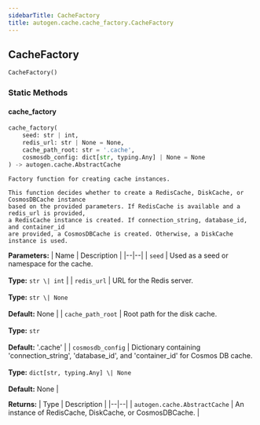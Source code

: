 ```yaml
---
sidebarTitle: CacheFactory
title: autogen.cache.cache_factory.CacheFactory
---
```

<h2 id="autogen.cache.cache_factory.CacheFactory" class="doc doc-heading">
    <code class="doc-symbol doc-symbol-heading doc-symbol-class"></code>
    <span class="doc doc-object-name doc-class-name">CacheFactory</span>
    <a href="#autogen.cache.cache_factory.CacheFactory" class="headerlink" title="Permanent link"></a>
</h2>

```python
CacheFactory()
```

    

### Static Methods

<code class="doc-symbol doc-symbol-heading doc-symbol-method"></code>
#### cache_factory
<a href="#autogen.cache.cache_factory.CacheFactory.cache_factory" class="headerlink" title="Permanent link"></a>

```python
cache_factory(
    seed: str | int,
    redis_url: str | None = None,
    cache_path_root: str = '.cache',
    cosmosdb_config: dict[str, typing.Any] | None = None
) -> autogen.cache.AbstractCache
```

    Factory function for creating cache instances.
    
    This function decides whether to create a RedisCache, DiskCache, or CosmosDBCache instance
    based on the provided parameters. If RedisCache is available and a redis_url is provided,
    a RedisCache instance is created. If connection_string, database_id, and container_id
    are provided, a CosmosDBCache is created. Otherwise, a DiskCache instance is used.

<b>Parameters:</b>
| Name | Description |
|--|--|
| `seed` | Used as a seed or namespace for the cache.<br/><br/>**Type:** `str \| int` |
| `redis_url` | URL for the Redis server.<br/><br/>**Type:** `str \| None`<br/><br/>**Default:** None |
| `cache_path_root` | Root path for the disk cache.<br/><br/>**Type:** `str`<br/><br/>**Default:** '.cache' |
| `cosmosdb_config` | Dictionary containing 'connection_string', 'database_id', and 'container_id' for Cosmos DB cache.<br/><br/>**Type:** `dict[str, typing.Any] \| None`<br/><br/>**Default:** None |

<b>Returns:</b>
| Type | Description |
|--|--|
| `autogen.cache.AbstractCache` | An instance of RedisCache, DiskCache, or CosmosDBCache. |

<br />